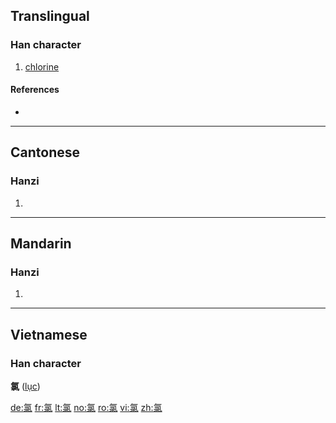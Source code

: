==Translingual==

===Han character===
{{Han char|rn=84|rad=气|as=08|sn=12|four=8091<sub>7</sub>|canj=人弓弓一水 (ONNME), 人弓女弓水 (ONVNE)}}

# [[chlorine]]

====References====
* {{Han ref|kx=0600.011|dkj=17072|hdz=32013.070|uh=6C2F|ud=27695|bh=B4E2|bd=46306}}

----

==Cantonese==

===Hanzi===
{{yue-hanzi|jyut=|y=luk6}}

# {{defn|Cantonese}}

----

==Mandarin==

===Hanzi===
{{cmn-hanzi|pin=[[lǜ]] ([[lü4]])|wg=lü<sup>4</sup>}}

# {{defn|Mandarin}}

----

==Vietnamese==
===Han character===
'''氯''' ([[lục]])

[[de:氯]]
[[fr:氯]]
[[lt:氯]]
[[no:氯]]
[[ro:氯]]
[[vi:氯]]
[[zh:氯]]
